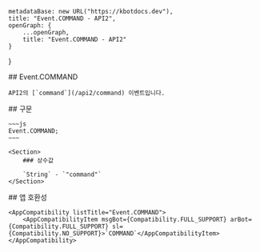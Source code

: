 
    metadataBase: new URL("https://kbotdocs.dev"),
    title: "Event.COMMAND - API2",
    openGraph: {
        ...openGraph,
        title: "Event.COMMAND - API2"
    }
}

<Section>
    ## Event.COMMAND

    API2의 [`command`](/api2/command) 이벤트입니다.
</Section>
<Section>
    ## 구문

    ~~~js
    Event.COMMAND;
    ~~~

    <Section>
        ### 상수값

        `String` - `"command"`
    </Section>
</Section>
<Section>
    ## 앱 호환성

    <AppCompatibility listTitle="Event.COMMAND">
        <AppCompatibilityItem msgBot={Compatibility.FULL_SUPPORT} arBot={Compatibility.FULL_SUPPORT} sl={Compatibility.NO_SUPPORT}>`COMMAND`</AppCompatibilityItem>
    </AppCompatibility>
</Section>